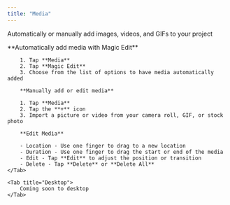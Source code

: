 ```yaml
---
title: "Media"
---
```


Automatically or manually add images, videos, and GIFs to your project

<Tabs>
    <Tab title="iOS">
        **Automatically add media with Magic Edit**

        1. Tap **Media**
        2. Tap **Magic Edit**
        3. Choose from the list of options to have media automatically added

        **Manually add or edit media**

        1. Tap **Media**
        2. Tap the **+** icon
        3. Import a picture or video from your camera roll, GIF, or stock photo

        **Edit Media**

        - Location - Use one finger to drag to a new location
        - Duration - Use one finger to drag the start or end of the media
        - Edit - Tap **Edit** to adjust the position or transition
        - Delete - Tap **Delete** or **Delete All**
    </Tab>

    <Tab title="Desktop">
        Coming soon to desktop
    </Tab>
</Tabs>